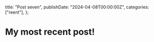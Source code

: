   title: "Post seven",
  publishDate: "2024-04-08T00:00:00Z",
  categories: ["reent"],
};

# My most recent post!
